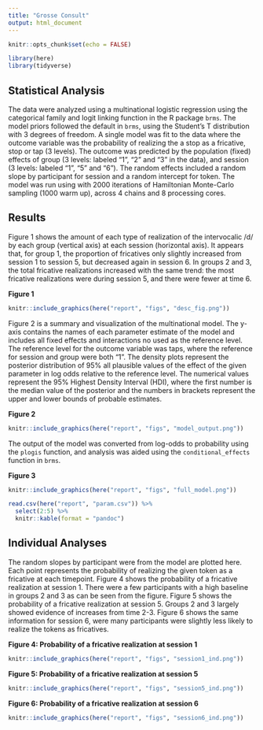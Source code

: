 ```yaml
---
title: "Grosse Consult"
output: html_document
---
```

```r
knitr::opts_chunk$set(echo = FALSE)
```

```r
library(here)
library(tidyverse)
```

## Statistical Analysis

The data were analyzed using a multinational logistic regression using the categorical family and logit linking function in the R package `brms`. The model priors followed the default in `brms`, using the Student's T distribution with 3 degrees of freedom. A single model was fit to the data where the outcome variable was the probability of realizing the a stop as a fricative, stop or tap (3 levels). The outcome was predicted by the population (fixed) effects of group (3 levels: labeled "1", "2" and "3" in the data), and session (3 levels: labeled "1", "5" and "6"). The random effects included a random slope by participant for session and a random intercept for token. The model was run using with 2000 iterations of Hamiltonian Monte-Carlo sampling (1000 warm up), across 4 chains and 8 processing cores.

## Results

Figure 1 shows the amount of each type of realization of the intervocalic /d/ by each group (vertical axis) at each session (horizontal axis). It appears that, for group 1, the proportion of fricatives only slightly increased from session 1 to session 5, but decreased again in session 6. In groups 2 and 3, the total fricative realizations increased with the same trend: the most fricative realizations were during session 5, and there were fewer at time 6.

**Figure 1**

```r
knitr::include_graphics(here("report", "figs", "desc_fig.png"))
```

Figure 2 is a summary and visualization of the multinational model. The y-axis contains the names of each parameter estimate of the model and includes all fixed effects and interactions no used as the reference level. The reference level for the outcome variable was taps, where the reference for session and group were both "1". The density plots represent the posterior distribution of 95% all plausible values of the effect of the given parameter in log odds relative to the reference level. The numerical values represent the 95% Highest Density Interval (HDI), where the first number is the median value of the posterior and the numbers in brackets represent the upper and lower bounds of probable estimates.

**Figure 2**

```r
knitr::include_graphics(here("report", "figs", "model_output.png"))
```

The output of the model was converted from log-odds to probability using the `plogis` function, and analysis was aided using the `conditional_effects` function in `brms`.

**Figure 3**

```r
knitr::include_graphics(here("report", "figs", "full_model.png"))
```

```r
read.csv(here("report", "param.csv")) %>% 
  select(2:5) %>% 
  knitr::kable(format = "pandoc")

```



## Individual Analyses 

The random slopes by participant were from the model are plotted here. 
Each point represents the probability of realizing the given token as a fricative at each timepoint. 
Figure 4 shows the probability of a fricative realization at session 1.
There were a few participants with a high baseline in groups 2 and 3 as can be seen from the figure.
Figure 5 shows the probability of a fricative realization at session 5.
Groups 2 and 3 largely showed evidence of increases from time 2-3.
Figure 6 shows the same information for session 6, were many participants were slightly less likely to realize the tokens as fricatives. 

**Figure 4: Probability of a fricative realization at session 1**
```r
knitr::include_graphics(here("report", "figs", "session1_ind.png"))
```

**Figure 5: Probability of a fricative realization at session 5**
```r
knitr::include_graphics(here("report", "figs", "session5_ind.png"))
```

**Figure 6: Probability of a fricative realization at session 6**
```r
knitr::include_graphics(here("report", "figs", "session6_ind.png"))
```

